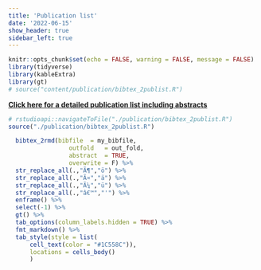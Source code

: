```yaml
---
title: 'Publication list'
date: '2022-06-15'
show_header: true
sidebar_left: true
---
```


```r
knitr::opts_chunk$set(echo = FALSE, warning = FALSE, message = FALSE)
library(tidyverse)
library(kableExtra)
library(gt)
# source("content/publication/bibtex_2publist.R")
```


**[Click here for a detailed publication list including abstracts](/publication)**

```r
# rstudioapi::navigateToFile("./publication/bibtex_2publist.R") 
source("./publication/bibtex_2publist.R") 
```

```r
  bibtex_2rmd(bibfile  = my_bibfile,
                 outfold   = out_fold,
                 abstract  = TRUE,
                 overwrite = F) %>% 
  str_replace_all(.,"Ã¶","ö") %>% 
  str_replace_all(.,"Ã¤","ä") %>% 
  str_replace_all(.,"Ã¼","ü") %>% 
  str_replace_all(.,"â€™","'") %>% 
  enframe() %>% 
  select(-1) %>% 
  gt() %>% 
  tab_options(column_labels.hidden = TRUE) %>% 
  fmt_markdown() %>% 
  tab_style(style = list(
      cell_text(color = "#1C558C")),
      locations = cells_body()
      )
```

